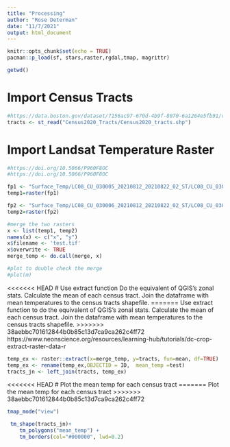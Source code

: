 ```yaml
---
title: "Processing"
author: "Rose Determan"
date: "11/7/2021"
output: html_document
---
```


```r
knitr::opts_chunk$set(echo = TRUE)
pacman::p_load(sf, stars,raster,rgdal,tmap, magrittr)

getwd()
```

# Import Census Tracts
```r
#https://data.boston.gov/dataset/7156ac97-670d-4b9f-8070-6a1264e5fb91/resource/1721fbb7-ee56-4a61-9e1b-2f2342d202d1/download/census2020_tracts.zip
tracts <- st_read("Census2020_Tracts/Census2020_tracts.shp")
```

# Import Landsat Temperature Raster
```r
#https://doi.org/10.5066/P960F8OC
#https://doi.org/10.5066/P960F8OC

fp1 <- "Surface_Temp/LC08_CU_030005_20210812_20210822_02_ST/LC08_CU_030005_20210812_20210822_02_ST_B10.TIF"
temp1=raster(fp1)

fp2 <- "Surface_Temp/LC08_CU_030006_20210812_20210822_02_ST/LC08_CU_030006_20210812_20210822_02_ST_B10.TIF"
temp2=raster(fp2)

#merge the two rasters 
x <- list(temp1, temp2)
names(x) <- c("x", "y")
x$filename <- 'test.tif'
x$overwrite <- TRUE
merge_temp <- do.call(merge, x)

#plot to double check the merge
#plot(m)
```

<<<<<<< HEAD
# Use extract function 
Do the equivalent of QGIS's zonal stats. Calculate the mean of each census tract. Join the dataframe with mean temperatures to the census tracts shapefile. 
=======
Use extract function to do the equivalent of QGIS's zonal stats. Calculate the mean of each census tract. Join the dataframe with mean temperatures to the census tracts shapefile. 
>>>>>>> 38aebbc701612844b0b85c13d7ca9ca262c4ff72
https://www.neonscience.org/resources/learning-hub/tutorials/dc-crop-extract-raster-data-r
```r
temp_ex <- raster::extract(x=merge_temp, y=tracts, fun=mean, df=TRUE)
temp_ex <- rename(temp_ex,OBJECTID = ID,  mean_temp =test)
tracts_jn <- left_join(tracts, temp_ex)
```
<<<<<<< HEAD
# Plot the mean temp for each census tract
=======
Plot the mean temp for each census tract
>>>>>>> 38aebbc701612844b0b85c13d7ca9ca262c4ff72
```r
tmap_mode("view")

 tm_shape(tracts_jn)+
    tm_polygons("mean_temp") + 
    tm_borders(col="#000000", lwd=0.2)
```

